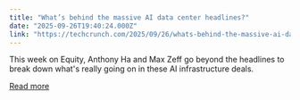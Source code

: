 ```yaml
---
title: "What’s behind the massive AI data center headlines?"
date: "2025-09-26T19:40:24.000Z"
link: "https://techcrunch.com/2025/09/26/whats-behind-the-massive-ai-data-center-headlines/"
---
```


This week on Equity, Anthony Ha and Max Zeff go beyond the headlines to break down what's really going on in these AI infrastructure deals.

[Read more](https://techcrunch.com/2025/09/26/whats-behind-the-massive-ai-data-center-headlines/)

